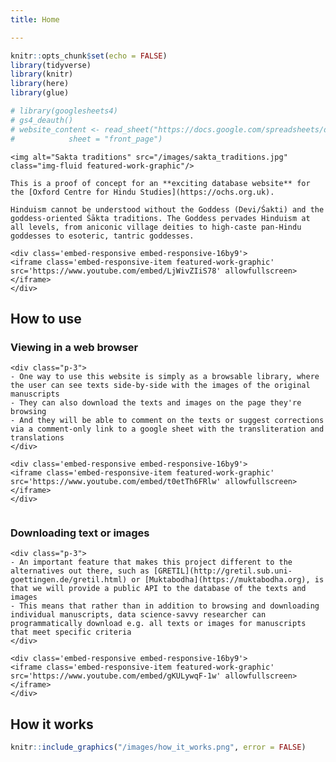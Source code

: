 ```yaml
---
title: Home

---
```


```r
knitr::opts_chunk$set(echo = FALSE)
library(tidyverse)
library(knitr)
library(here)
library(glue)

# library(googlesheets4)
# gs4_deauth()
# website_content <- read_sheet("https://docs.google.com/spreadsheets/d/10pwVATuDKQDj7_X67Bc_EDO5Wm6wgVvCG8N7fIiC2Y4/edit?usp=sharing",
#            sheet = "front_page")

```

<!-- personal -->
<div class="row front-page-top">
```block
<img alt="Sakta traditions" src="/images/sakta_traditions.jpg" class="img-fluid featured-work-graphic"/>
```

```block
This is a proof of concept for an **exciting database website** for the [Oxford Centre for Hindu Studies](https://ochs.org.uk).

Hinduism cannot be understood without the Goddess (Devi/Śakti) and the goddess-oriented Śākta traditions. The Goddess pervades Hinduism at all levels, from aniconic village deities to high-caste pan-Hindu goddesses to esoteric, tantric goddesses. 

```

```block
<div class='embed-responsive embed-responsive-16by9'>
<iframe class='embed-responsive-item featured-work-graphic' src='https://www.youtube.com/embed/LjWivZIiS78' allowfullscreen></iframe>
</div>
```

</div>

<div class="front-page-how-to-use">
## How to use
### Viewing in a web browser

<div class="row">
```block
<div class="p-3">
- One way to use this website is simply as a browsable library, where the user can see texts side-by-side with the images of the original manuscripts
- They can also download the texts and images on the page they're browsing
- And they will be able to comment on the texts or suggest corrections via a comment-only link to a google sheet with the transliteration and translations
</div>
```

```block
<div class='embed-responsive embed-responsive-16by9'>
<iframe class='embed-responsive-item featured-work-graphic' src='https://www.youtube.com/embed/t0etTh6FRlw' allowfullscreen></iframe>
</div>


```
</div>
</div>

### Downloading text or images

<div class="row">
```block
<div class="p-3">
- An important feature that makes this project different to the alternatives out there, such as [GRETIL](http://gretil.sub.uni-goettingen.de/gretil.html) or [Muktabodha](https://muktabodha.org), is that we will provide a public API to the database of the texts and images
- This means that rather than in addition to browsing and downloading individual manuscripts, data science-savvy researcher can programmatically download e.g. all texts or images for manuscripts that meet specific criteria
</div>
```

```block
<div class='embed-responsive embed-responsive-16by9'>
<iframe class='embed-responsive-item featured-work-graphic' src='https://www.youtube.com/embed/gKULywqF-1w' allowfullscreen></iframe>
</div>
```

</div>

<div class="front-page-how-it-works">
## How it works

<div class="row">
<div class="col-sm-12">
```r
knitr::include_graphics("/images/how_it_works.png", error = FALSE)
```
</div>
</div>

</div>